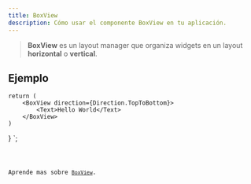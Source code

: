 ```yaml
---
title: BoxView
description: Cómo usar el componente BoxView en tu aplicación.
---
```


> **BoxView** es un layout manager que organiza widgets en un layout __horizontal__ o __vertical__.

## Ejemplo


    return (
        <BoxView direction={Direction.TopToBottom}>
            <Text>Hello World</Text>
        </BoxView>
    )
}
`;

<Code code={boxLayoutExample} title='example_box.tsx' lang='tsx'  />

Aprende mas sobre [`BoxView`](https://vixen-js.github.io/docs/build-application-vanilla/Layout-Components/QBoxLayout).

